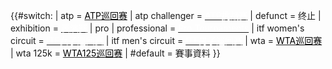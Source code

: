 {{#switch:{{lc:{{{type}}}}}
| atp = [[职业网球联合会|<span style="color:black">ATP巡回赛</span>]]
| atp challenger = [[ATP挑战赛|<span style="color:white">ATP挑战赛</span>]]
| defunct = 终止
| exhibition = [[Exhibition game|<span style="color:white">表演赛</span>]]
| pro | professional = [[Professional Tennis Tournaments|<span style="color:white;">Pro Tournaments</span>]]
| itf women's circuit = [[ITF女子巡回赛|<span style="color:white;">ITF女子巡回赛</span>]]
| itf men's circuit = [[ITF男子巡回赛|<span style="color:white;">ITF男子巡回赛</span>]]
| wta = [[国际女子网球协会|<span style="color:black">WTA巡回赛</span>]]
| wta 125k = [[WTA125巡回赛|<span style="color:black;">WTA125巡回赛</span>]]
| #default = 賽事資料
}}<noinclude>
{{documentation|content=
This subtemplate is used to generate the top heading {{tl|{{BASEPAGENAME}}}}.
}}</noinclude>